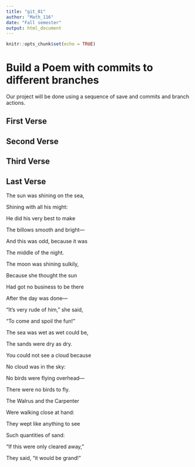 ---
title: "git_01"
author: "Math_116"
date: "Fall semester"
output: html_document
---

```{r setup, include=FALSE}
knitr::opts_chunk$set(echo = TRUE)
```
# Build a Poem with commits to different branches
Our project will be done using a sequence of save and commits and branch actions.
<!-- Do not modify or change any text in "!--" bracketed areas such as this --- these are instructions to
you, if you change any of this the git program will notice it and compromise your git merging strategy !-->

## First Verse 
<!--Put the first five lines of a poem by Lewis Carrol in this section!-->

## Second Verse
<!--Put the first five lines of a poem by Robert Frost here!-->

## Third Verse
<!--Put the first two verses of The Walrus and the Carpenter here!-->

## Last Verse
<!--Put a short poem of your choice 8-20 lines,here!--> 

The sun was shining on the sea,  

   Shining with all his might:  
   
He did his very best to make  

   The billows smooth and bright—  
   
And this was odd, because it was  

   The middle of the night.  
   

The moon was shining sulkily,  

   Because she thought the sun  
   
Had got no business to be there  
  
   After the day was done—  
   
"It's very rude of him," she said,  

   "To come and spoil the fun!"  
   

The sea was wet as wet could be,  
  
   The sands were dry as dry.  
   
You could not see a cloud because  

   No cloud was in the sky:  
   
No birds were flying overhead—  

   There were no birds to fly.  
   

The Walrus and the Carpenter  

   Were walking close at hand:  
   
They wept like anything to see  

   Such quantities of sand:  
   
"If this were only cleared away,"  
  
   They said, "it would be grand!"  
